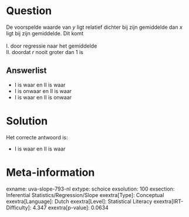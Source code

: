 Question
========

De voorspelde waarde van *y* ligt relatief dichter bij zijn gemiddelde
dan *x* ligt bij zijn gemiddelde. Dit komt\
\
I. door regressie naar het gemiddelde\
II. doordat *r* nooit groter dan 1 is

Answerlist
----------

* I is waar en II is waar
* I is onwaar en II is waar
* I is waar en II is onwaar

Solution
========

Het correcte antwoord is: 

* I is waar en II is waar

Meta-information
================
exname: uva-slope-793-nl
extype: schoice
exsolution: 100
exsection: Inferential Statistics/Regression/Slope
exextra[Type]: Conceptual
exextra[Language]: Dutch
exextra[Level]: Statistical Literacy
exextra[IRT-Difficulty]: 4.347
exextra[p-value]: 0.0634
